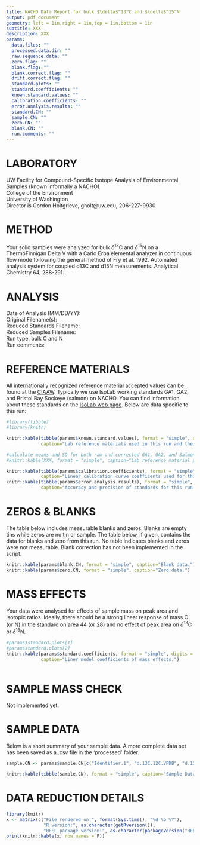 ```yaml
---
title: NACHO Data Report for bulk $\delta$^13^C and $\delta$^15^N
output: pdf_document 
geometry: left = 1in,right = 1in,top = 1in,bottom = 1in 
subtitle: XXX
description: XXX
params:
  data.files: ""
  processed.data.dir: ""
  raw.sequence.data: ""
  zero.flag: ""
  blank.flag: ""
  blank.correct.flag: ""
  drift.correct.flag: ""
  standard.plots: ""
  standard.coefficients: ""
  known.standard.values: ""
  calibration.coefficients: ""
  error.analysis.results: ""
  standard.CN: ""
  sample.CN: ""
  zero.CN: ""
  blank.CN: ""
  run.comments: ""
---
```

# LABORATORY																						
UW Facility for Compound-Specific Isotope Analysis of Environmental Samples (known informally a NACHO)  
College of the Environment  
University of Washington  
Director is Gordon Holtgrieve, gholt@uw.edu, 206-227-9930  
																						
# METHOD																						
Your solid samples were analyzed for bulk $\delta$^13^C and $\delta$^15^N on a ThermoFinnigan Delta V with a Carlo Erba elemental analyzer in continuous flow mode following the general method of Fry et al. 1992. Automated analysis system for coupled d13C and d15N measurements. Analytical Chemistry 64, 288-291.	

# ANALYSIS																						
Date of Analysis (MM/DD/YY): 																		
Original Filename(s): 																					
Reduced Standards Filename:	 
Reduced Samples Filename:	 
Run type: bulk C and N																				
Run comments:																		
																						
# REFERENCE MATERIALS																						
All internationally recognized reference material accepted values can be found at the [CIAAW](http://www.ciaaw.org/). Typically we use IsoLab working standards GA1, GA2, and Bristol Bay Sockeye (salmon) on NACHO.  You can find information about these standards on the [IsoLab web page](https://isolab.ess.washington.edu/resources/standards.php#solid). Below are data specific to this run:  
```r
#library(tibble)
#library(knitr)

knitr::kable(tibble(params$known.standard.values), format = "simple", digits = c(NA, 2,2, 1, 1),
             caption="Lab reference materials used in this run and their accepted values.")

#calculate means and SD for both raw and corrected GA1, GA2, and Salmon
#knitr::kable(XXX, format = "simple", caption="Lab reference material performance summary for this run.")

knitr::kable(tibble(params$calibration.coefficients), format = "simple", digits = 4, 
             caption="Linear calibration curve coefficents used for this run (y=mx + b).")
knitr::kable(tibble(params$error.analysis.results), format = "simple", digits = 2, 
             caption="Accuracy and precision of standards for this run.")

```	

# ZEROS & BLANKS
The table below includes measurable blanks and zeros. Blanks are empty tins while zeros are no tin or sample. The table below, if given, contains the data for blanks and zero from this run. No table indicates blanks and zeros were not measurable. Blank correction has not been implemented in the script.  
```r
knitr::kable(params$blank.CN, format = "simple", caption="Blank data.")
knitr::kable(params$zero.CN, format = "simple", caption="Zero data.") 

```

# MASS EFFECTS
Your data were analysed for effects of sample mass on peak area and isotopic ratios. Ideally, there should be a strong linear response of mass C (or N) in the standard on area 44 (or 28) and no effect of peak area on $\delta$^13^C or $\delta$^15^N.  
```r

#params$standard.plots[1]
#paramsstandard.plots[2]
knitr::kable(params$standard.coefficients, format = "simple", digits = 4,
             caption="Liner model coefficients of mass effects.")           
               
```

# SAMPLE MASS CHECK
Not implemented yet. 

# SAMPLE DATA
Below is a short summary of your sample data. A more complete data set has been saved as a .csv file in the 'processed' folder.
```r

sample.CN <- params$sample.CN[c("Identifier.1", "d.13C.12C.VPDB", "d.15N.14N.air", "percent.C", "percent.N")]

knitr::kable(tibble(sample.CN), format = "simple", caption="Sample Data", digits = c(NA, 2, 2, 1, 1))

```
															
# DATA REDUCTION DETAILS
```r
library(knitr)
x <- matrix(c("File rendered on:", format(Sys.time(), "%d %b %Y"),
              "R version:", as.character(getRversion()),
              "HEEL package version:", as.character(packageVersion("HEEL"))), ncol=2, byrow=T)
print(knitr::kable(x, row.names = F))
```






